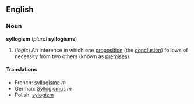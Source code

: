 ==English==
===Noun===
'''syllogism''' (''plural'' '''syllogisms''')

#(''logic'') An inference in which one [[proposition]] (the [[conclusion]]) follows of necessity from two others (known as [[premise]]s).

====Translations====
*French: [[syllogisme]] ''m''
*German: [[Syllogismus]] ''m''
*Polish: [[sylogizm]]